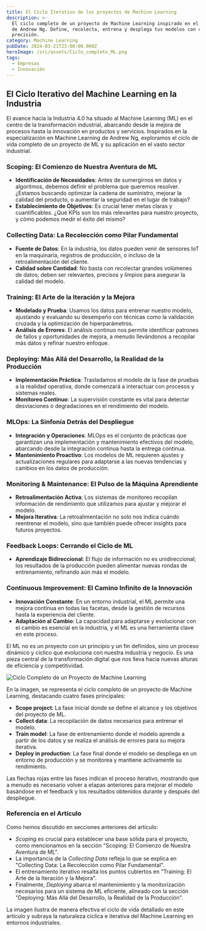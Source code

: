 ```yaml
---
title: El Ciclo Iterativo de los proyectos de Machine Learning
description: >-
  El ciclo completo de un proyecto de Machine Learning inspirado en el know-how
  de Andrew Ng. Define, recolecta, entrena y desplega tus modelos con claridad y
  precisión. 
category: Machine Learning
pubDate: 2024-03-21T23:00:00.000Z
heroImage: /src/assets/Ciclo_completo_ML.png
tags:
  - Empresas
  - Innovación
---
```


## El Ciclo Iterativo del Machine Learning en la Industria

El avance hacia la Industria 4.0 ha situado al Machine Learning (ML) en el centro de la transformación industrial, abarcando desde la mejora de procesos hasta la innovación en productos y servicios. Inspirados en la especialización en Machine Learning de Andrew Ng, exploramos el ciclo de vida completo de un proyecto de ML y su aplicación en el vasto sector industrial.

### Scoping: El Comienzo de Nuestra Aventura de ML

* **Identificación de Necesidades**: Antes de sumergirnos en datos y algoritmos, debemos definir el problema que queremos resolver. ¿Estamos buscando optimizar la cadena de suministro, mejorar la calidad del producto, o aumentar la seguridad en el lugar de trabajo?
* **Establecimiento de Objetivos**: Es crucial tener metas claras y cuantificables. ¿Qué KPIs son los más relevantes para nuestro proyecto, y cómo podemos medir el éxito del mismo?

### Collecting Data: La Recolección como Pilar Fundamental

* **Fuente de Datos**: En la industria, los datos pueden venir de sensores IoT en la maquinaria, registros de producción, o incluso de la retroalimentación del cliente.
* **Calidad sobre Cantidad**: No basta con recolectar grandes volúmenes de datos; deben ser relevantes, precisos y limpios para asegurar la calidad del modelo.

### Training: El Arte de la Iteración y la Mejora

* **Modelado y Prueba**: Usamos los datos para entrenar nuestro modelo, ajustando y evaluando su desempeño con técnicas como la validación cruzada y la optimización de hiperparámetros.
* **Análisis de Errores**: El análisis continuo nos permite identificar patrones de fallos y oportunidades de mejora, a menudo llevándonos a recopilar más datos y refinar nuestro enfoque.

### Deploying: Más Allá del Desarrollo, la Realidad de la Producción

* **Implementación Práctica**: Trasladamos el modelo de la fase de pruebas a la realidad operativa, donde comenzará a interactuar con procesos y sistemas reales.
* **Monitoreo Continuo**: La supervisión constante es vital para detectar desviaciones o degradaciones en el rendimiento del modelo.

### MLOps: La Sinfonía Detrás del Despliegue

* **Integración y Operaciones**: MLOps es el conjunto de prácticas que garantizan una implementación y mantenimiento efectivos del modelo, abarcando desde la integración continua hasta la entrega continua.
* **Mantenimiento Proactivo**: Los modelos de ML requieren ajustes y actualizaciones regulares para adaptarse a las nuevas tendencias y cambios en los datos de producción.

### Monitoring & Maintenance: El Pulso de la Máquina Aprendiente

* **Retroalimentación Activa**: Los sistemas de monitoreo recopilan información de rendimiento que utilizamos para ajustar y mejorar el modelo.
* **Mejora Iterativa**: La retroalimentación no solo nos indica cuándo reentrenar el modelo, sino que también puede ofrecer insights para futuros proyectos.

### Feedback Loops: Cerrando el Ciclo de ML

* **Aprendizaje Bidireccional**: El flujo de información no es unidireccional; los resultados de la producción pueden alimentar nuevas rondas de entrenamiento, refinando aún más el modelo.

### Continuous Improvement: El Camino Infinito de la Innovación

* **Innovación Constante**: En un entorno industrial, el ML permite una mejora continua en todas las facetas, desde la gestión de recursos hasta la experiencia del cliente.
* **Adaptación al Cambio**: La capacidad para adaptarse y evolucionar con el cambio es esencial en la industria, y el ML es una herramienta clave en este proceso.

El ML no es un proyecto con un principio y un fin definidos, sino un proceso dinámico y cíclico que evoluciona con nuestra industria y negocio. Es una pieza central de la transformación digital que nos lleva hacia nuevas alturas de eficiencia y competitividad.

![Ciclo Completo de un Proyecto de Machine Learning](/src/assets/full_cycle_ML_projects.png)

En la imagen, se representa el ciclo completo de un proyecto de Machine Learning, destacando cuatro fases principales:

* **Scope project**: La fase inicial donde se define el alcance y los objetivos del proyecto de ML.
* **Collect data**: La recopilación de datos necesarios para entrenar el modelo.
* **Train model**: La fase de entrenamiento donde el modelo aprende a partir de los datos y se realiza el análisis de errores para su mejora iterativa.
* **Deploy in production**: La fase final donde el modelo se despliega en un entorno de producción y se monitorea y mantiene activamente su rendimiento.

Las flechas rojas entre las fases indican el proceso iterativo, mostrando que a menudo es necesario volver a etapas anteriores para mejorar el modelo basándose en el feedback y los resultados obtenidos durante y después del despliegue.

### Referencia en el Artículo

Como hemos discutido en secciones anteriores del artículo:

* *Scoping* es crucial para establecer una base sólida para el proyecto, como mencionamos en la sección "Scoping: El Comienzo de Nuestra Aventura de ML".
* La importancia de la *Collecting Data* refleja lo que se explica en "Collecting Data: La Recolección como Pilar Fundamental".
* El entrenamiento iterativo resalta los puntos cubiertos en "Training: El Arte de la Iteración y la Mejora".
* Finalmente, *Deploying* abarca el mantenimiento y la monitorización necesarios para un sistema de ML eficiente, alineado con la sección "Deploying: Más Allá del Desarrollo, la Realidad de la Producción".

La imagen ilustra de manera efectiva el ciclo de vida detallado en este artículo y subraya la naturaleza cíclica e iterativa del Machine Learning en entornos industriales.
